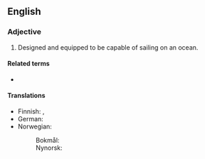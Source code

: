 {{also|oceangoing}}

==English==

===Adjective===
{{en-adj|-|head=[[ocean]]-[[going]]}}

# {{lb|en|nautical}} Designed and equipped to be capable of sailing on an ocean.

====Related terms====
* {{l|en|seagoing}}

====Translations====
{{trans-top|capable of sailing on the ocean}}
* Finnish: {{t|fi|valtamerikelpoinen}}, {{t|fi|[[valtameri]]-}}
* German: {{t+|de|seetüchtig}}
* Norwegian:
*: Bokmål: {{t|nb|havgående}}
*: Nynorsk: {{t|nn|havgåande}}
{{trans-mid}}
{{trans-bottom}}